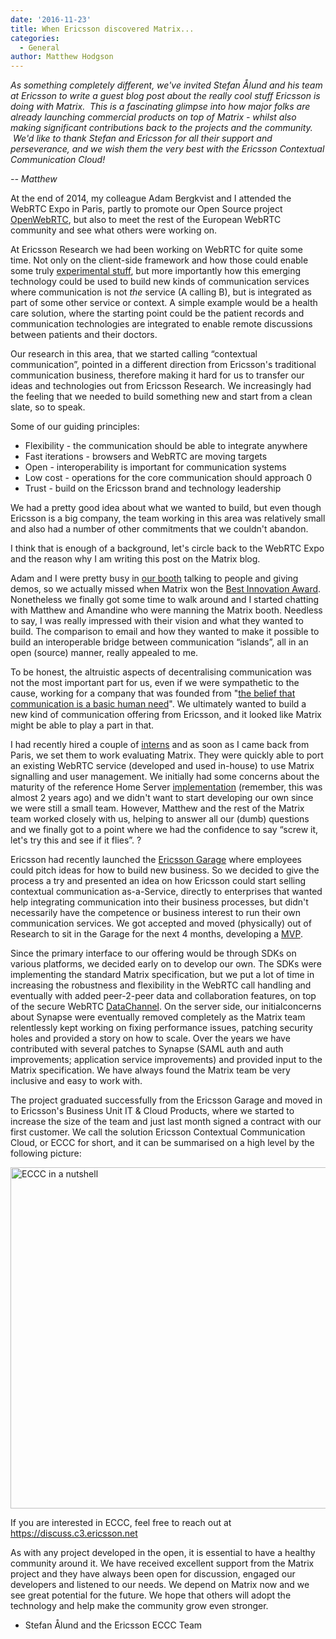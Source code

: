 ```yaml
---
date: '2016-11-23'
title: When Ericsson discovered Matrix...
categories:
  - General
author: Matthew Hodgson
---
```


<i>As something completely different, we've invited Stefan Ålund and his team at Ericsson to write a guest blog
post about the really cool stuff Ericsson is doing with Matrix.  This is a fascinating glimpse into how major folks
are already launching commercial products on top of Matrix - whilst also making significant contributions back to
the projects and the community.  We'd like to thank Stefan and Ericsson for all their support and perseverance,
and we wish them the very best with the Ericsson Contextual Communication Cloud!
</i>

<i>-- Matthew
</i>

At the end of 2014, my colleague Adam Bergkvist and I attended the WebRTC Expo in Paris, partly to promote our
Open Source project <a href="https://www.openwebrtc.org">OpenWebRTC</a>, but also to meet the rest of the European
WebRTC community and see what others were working on. 


At Ericsson Research we had been working on WebRTC for quite some time. Not only on the client-side framework and
how those could enable some truly <a href="https://www.youtube.com/watch?v=0nl0fuWzoGk">experimental stuff</a>, but
more importantly how this emerging technology could be used to build new kinds of communication services where
communication is not *the* service (A calling B), but is integrated as part of some other service or context. A simple
example would be a health care solution, where the starting point could be the patient records and communication
technologies are integrated to enable remote discussions between patients and their doctors.


Our research in this area, that we started calling “contextual communication”, pointed in a different direction from
Ericsson's traditional communication business, therefore making it hard for us to transfer our ideas and technologies
out from Ericsson Research. We increasingly had the feeling that we needed to build something new and start from a
clean slate, so to speak.


Some of our guiding principles:

<ul>
 	<li style="font-weight: 400;">Flexibility - the communication should be able to integrate anywhere
</li>
 	<li style="font-weight: 400;">Fast iterations - browsers and WebRTC are moving targets
</li>
 	<li style="font-weight: 400;">Open - interoperability is important for communication systems
</li>
 	<li style="font-weight: 400;">Low cost - operations for the core communication should approach 0
</li>
 	<li style="font-weight: 400;">Trust - build on the Ericsson brand and technology leadership 
</li>
</ul>
We had a pretty good idea about what we wanted to build, but even though Ericsson is a big company, the team working in this area was relatively small and also had a number of other commitments that we couldn't abandon.


I think that is enough of a background, let's circle back to the WebRTC Expo and the reason why I am writing this post on the Matrix blog.


Adam and I were pretty busy in <a href="https://twitter.com/OpenWebRTC/status/544781293838684161">our booth</a> talking
to people and giving demos, so we actually missed when Matrix won
the <a href="/blog/2014/12/24/matrix-wins-best-innovation-award-at-webrtc-paris/"> Best Innovation Award</a>.
Nonetheless we finally got some time to walk around and I started chatting with Matthew and Amandine who were manning
the Matrix booth. Needless to say, I was really impressed with their vision and what they wanted to build. The
comparison to email and how they wanted to make it possible to build an interoperable bridge between communication
“islands”, all in an open (source) manner, really appealed to me.


To be honest, the altruistic aspects of decentralising communication was not the most important part for us,
even if we were sympathetic to the cause, working for a company that was founded from
"<a href="http://www.ericsson.hr/lars-magnus-ericsson-entrepreneur">the belief that communication is a basic human need</a>".
We ultimately wanted to build a new kind of communication offering from Ericsson, and it looked like Matrix might be able
to play a part in that.


I had recently hired a couple of <a href="http://teknikspranget.se">interns</a> and as soon as I came back from Paris, we
set them to work evaluating Matrix. They were quickly able to port an existing WebRTC service (developed and used in-house)
to use Matrix signalling and user management. We initially had some concerns about the maturity of the reference
Home Server <a href="https://github.com/matrix-org/synapse">implementation</a> (remember, this was almost 2 years ago) and
we didn't want to start developing our own since we were still a small team. However, Matthew and the rest of the Matrix
team worked closely with us, helping to answer all our (dumb) questions and we finally got to a point where we had the
confidence to say “screw it, let's try this and see if it flies”. ?


Ericsson had recently launched the <a href="https://www.ericsson.com/innovation/ericsson-garage">Ericsson Garage</a> where
employees could pitch ideas for how to build new business. So we decided to give the process a try and presented an idea
on how Ericsson could start selling contextual communication as-a-Service, directly to enterprises that wanted help
integrating communication into their business processes, but didn't necessarily have the competence or business interest
to run their own communication services. We got accepted and moved (physically) out of Research to sit in the Garage for
the next 4 months, developing a <a href="https://en.wikipedia.org/wiki/Minimum_viable_product">MVP</a>.


Since the primary interface to our offering would be through SDKs on various platforms, we decided early on to develop our
own. The SDKs were implementing the standard Matrix specification, but we put a lot of time in increasing the robustness
and flexibility in the WebRTC call handling and eventually with added peer-2-peer data and collaboration features, on top
of the secure WebRTC <a href="https://tools.ietf.org/html/draft-ietf-rtcweb-data-channel-13">DataChannel</a>. On the
server side, our initialconcerns about Synapse were eventually removed completely as the Matrix team relentlessly kept
working on fixing performance issues, patching security holes and provided a story on how to scale. Over the years we
have contributed with several patches to Synapse (SAML auth and auth improvements; application service improvements) and
provided input to the Matrix specification. We have always found the Matrix team be very inclusive and easy to work with.


The project graduated successfully from the Ericsson Garage and moved in to Ericsson's Business Unit IT &amp; Cloud
Products, where we started to increase the size of the team and just last month signed a contract with our first
customer. We call the solution Ericsson Contextual Communication Cloud, or ECCC for short, and it can be summarised on a
high level by the following picture:


<img class="aligncenter size-full wp-image-1852" src="/blog/wp-content/uploads/2016/11/Picture1.png" alt="ECCC in a nutshell" width="975" height="546" />

If you are interested in ECCC, feel free to reach out at <a href="https://discuss.c3.ericsson.net">https://discuss.c3.ericsson.net</a>

As with any project developed in the open, it is essential to have a healthy community around it. We have received
excellent support from the Matrix project and they have always been open for discussion, engaged our developers and
listened to our needs. We depend on Matrix now and we see great potential for the future. We hope that others will adopt the 
technology and help make the community grow even stronger.


- Stefan Ålund and the Ericsson ECCC Team
